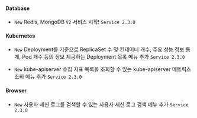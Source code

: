 

#### Database​

- <code class="New">New</code> Redis, MongoDB <code class="my">V2</code> 서비스 시작! <code class='changelog-service'>Service 2.3.0​</code>



#### Kubernetes​

- <code class="New">New</code> Deployment를 기준으로 ReplicaSet 수 및 컨테이너 개수, 주요 성능 정보 통계, Pod 개수 등의 정보 제공하는 <span class="uitext">Deployment 목록</span> 메뉴 추가 <code class='changelog-service'>Service 2.3.0​</code>

- <code class="New">New</code> kube-apiserver 수집 지표 목록을 조회할 수 있는 <span class="uitext">kube-apiserver 메트릭스 조회</span> 메뉴 추가 <code class='changelog-service'>Service 2.3.0​</code>



#### Browser​

- <code class="New">New</code> 사용자 세션 로그를 검색할 수 있는 <span class="uitext">사용자 세션 로그 검색</span> 메뉴 추가 <code class='changelog-service'>Service 2.3.0​</code>

